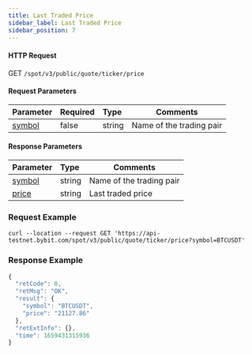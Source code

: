 ```yaml
---
title: Last Traded Price
sidebar_label: Last Traded Price
sidebar_position: 7
---
```


#### HTTP Request
GET <code>/spot/v3/public/quote/ticker/price</code>


#### Request Parameters
| Parameter | Required | Type | Comments|
|:----- |:-------|:-----|------ |
|<a href="#symbol-symbol">symbol</a> |false|string|Name of the trading pair|


#### Response Parameters
| Parameter | Type | Comments|
|:----- |:-----|----- |
| <a href="#symbol-symbol">symbol</a> | string | Name of the trading pair |
| <a href="#price-price">price</a> | string |  Last traded price |

### Request Example

<Tabs>
<TabItem value="console" label="Console">

```http
curl --location --request GET 'https://api-testnet.bybit.com/spot/v3/public/quote/ticker/price?symbol=BTCUSDT'
```

</TabItem>
</Tabs>

### Response Example

```javascript
{
  "retCode": 0,
  "retMsg": "OK",
  "result": {
    "symbol": "BTCUSDT",
    "price": "21127.86"
  },
  "retExtInfo": {},
  "time": 1659431315936
}
```
